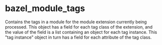 <html devsite>
<head>
  <meta name="project_path" value="/_project.yaml">
  <meta name="book_path" value="/versions/6.3.0/_book.yaml">
</head>
<body>

<h1 class="page-title" id="modules.bazel_module_tags">bazel_module_tags</h1>

<!-- {% raw %} -->

Contains the tags in a module for the module extension currently being processed. This object has a field for each tag class of the extension, and the value of the field is a list containing an object for each tag instance. This "tag instance" object in turn has a field for each attribute of the tag class.



</body>
</html>

<!-- {% endraw %} -->
